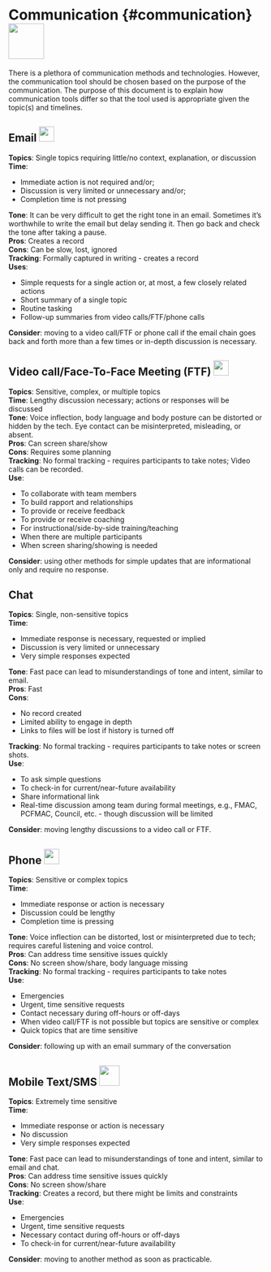 # Communication {#communication}![](_img/communication_icon.png){height=70px}

There is a plethora of communication methods and technologies.  However, the communication tool should be chosen based on the purpose of the communication.  The purpose of this document is to explain how communication tools differ so that the tool used is appropriate given the topic(s) and timelines. 

## Email  ![](_img/email_icon.png){height=30px}

**Topics**: Single topics requiring little/no context, explanation, or discussion    
**Time**:    

  * Immediate action is not required and/or;    
  * Discussion is very limited or unnecessary and/or;    
  * Completion time is not pressing    

**Tone**: It can be very difficult to get the right tone in an email. Sometimes it’s worthwhile to write the email but delay sending it. Then go back and check the tone after taking a pause.    
**Pros**: Creates a record    
**Cons**: Can be slow, lost, ignored    
**Tracking**: Formally captured in writing - creates a record    
**Uses**:    

  * Simple requests for a single action or, at most, a few closely related actions    
  * Short summary of a single topic    
  * Routine tasking    
  * Follow-up summaries from video calls/FTF/phone calls    

**Consider**: moving to a video call/FTF or phone call if the email chain goes back and forth more than a few times or in-depth discussion is necessary.

## Video call/Face-To-Face Meeting (FTF)   ![](_img/FTF_Vchat_icon.png){height=30px}
**Topics**: Sensitive, complex, or multiple topics    
**Time**: Lengthy discussion necessary; actions or responses will be discussed    
**Tone**: Voice inflection, body language and body posture can be distorted or hidden by the tech. Eye contact can be misinterpreted, misleading, or absent.    
**Pros**: Can screen share/show    
**Cons**: Requires some planning    
**Tracking**: No formal tracking - requires participants to take notes; Video calls can be recorded.    
**Use**:    

  * To collaborate with team members    
  * To build rapport and relationships    
  * To provide or receive feedback    
  * To provide or receive coaching    
  * For instructional/side-by-side training/teaching    
  * When there are multiple participants    
  * When screen sharing/showing is needed    
  
**Consider**: using other methods for simple updates that are informational only and require no response.

## Chat
**Topics**: Single, non-sensitive topics    
**Time**:    

  * Immediate response is necessary, requested or implied
  * Discussion is very limited or unnecessary
  * Very simple responses expected    

**Tone**: Fast pace can lead to misunderstandings of tone and intent, similar to email.    
**Pros**: Fast    
**Cons**:    

  * No record created    
  * Limited ability to engage in depth    
  * Links to files will be lost if history is turned off    

**Tracking**: No formal tracking - requires participants to take notes or screen shots.    
**Use**:    

  * To ask simple questions    
  * To check-in for current/near-future availability     
  * Share informational link    
  * Real-time discussion among team during formal meetings, e.g., FMAC, PCFMAC, Council, etc. - though discussion will be limited    

**Consider**: moving lengthy discussions to a video call or FTF.

## Phone  ![](_img/phone_icon.png){height=30px}
**Topics**: Sensitive or complex topics    
**Time**:    

  * Immediate response or action is necessary    
  * Discussion could be lengthy    
  * Completion time is pressing    

**Tone**: Voice inflection can be distorted, lost or misinterpreted due to tech; requires careful listening and voice control.    
**Pros**: Can address time sensitive issues quickly    
**Cons**: No screen show/share, body language missing    
**Tracking**: No formal tracking - requires participants to take notes    
**Use**:    

  * Emergencies    
  * Urgent, time sensitive requests    
  * Contact necessary during off-hours or off-days    
  * When video call/FTF is not possible but topics are sensitive or complex    
  * Quick topics that are time sensitive    
  
**Consider**: following up with an email summary of the conversation

## Mobile Text/SMS ![](_img/communication_icon.png){height=40px}
**Topics**: Extremely time sensitive    
**Time**:    

  * Immediate response or action is necessary
  * No discussion
  * Very simple responses expected    

**Tone**: Fast pace can lead to misunderstandings of tone and intent, similar to email and chat.    
**Pros**: Can address time sensitive issues quickly    
**Cons**: No screen show/share    
**Tracking**: Creates a record, but there might be limits and constraints    
**Use**:    

  * Emergencies    
  * Urgent, time sensitive requests    
  * Necessary contact during off-hours or off-days    
  * To check-in for current/near-future availability    
  
**Consider**: moving to another method as soon as practicable.

